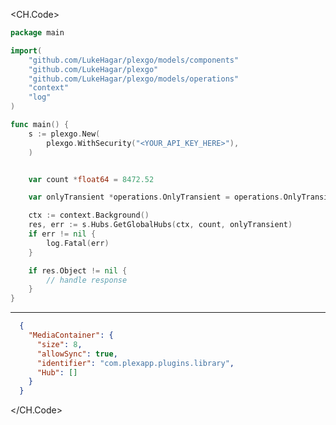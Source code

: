 
<CH.Code>
```go GetGlobalHubs.go
package main

import(
	"github.com/LukeHagar/plexgo/models/components"
	"github.com/LukeHagar/plexgo"
	"github.com/LukeHagar/plexgo/models/operations"
	"context"
	"log"
)

func main() {
    s := plexgo.New(
        plexgo.WithSecurity("<YOUR_API_KEY_HERE>"),
    )


    var count *float64 = 8472.52

    var onlyTransient *operations.OnlyTransient = operations.OnlyTransientZero

    ctx := context.Background()
    res, err := s.Hubs.GetGlobalHubs(ctx, count, onlyTransient)
    if err != nil {
        log.Fatal(err)
    }

    if res.Object != nil {
        // handle response
    }
}
```
---

```json Example Response
  {
    "MediaContainer": {
      "size": 8,
      "allowSync": true,
      "identifier": "com.plexapp.plugins.library",
      "Hub": []
    }
  }
```
</CH.Code>
